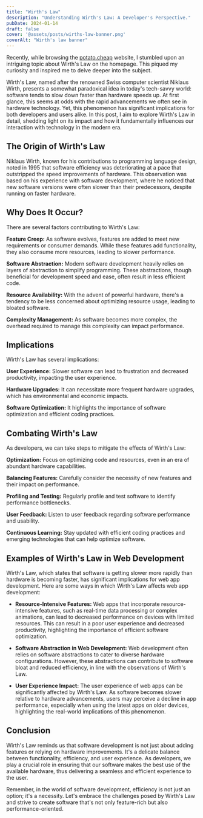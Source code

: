 ```yaml
---
title: "Wirth's Law"
description: "Understanding Wirth's Law: A Developer's Perspective."
pubDate: 2024-01-14
draft: false
cover: '@assets/posts/wirths-law-banner.png'
coverAlt: "Wirth's law banner"
---
```


Recently, while browsing the [potato.cheap](https://potato.cheap/) website, I
stumbled upon an intriguing topic about Wirth's Law on the homepage. This piqued
my curiosity and inspired me to delve deeper into the subject.

Wirth's Law, named after the renowned Swiss computer scientist Niklaus Wirth,
presents a somewhat paradoxical idea in today's tech-savvy world: software tends
to slow down faster than hardware speeds up. At first glance, this seems at odds
with the rapid advancements we often see in hardware technology. Yet, this
phenomenon has significant implications for both developers and users alike. In
this post, I aim to explore Wirth's Law in detail, shedding light on its impact
and how it fundamentally influences our interaction with technology in the
modern era.

## The Origin of Wirth's Law

Niklaus Wirth, known for his contributions to programming language design, noted
in 1995 that software efficiency was deteriorating at a pace that outstripped
the speed improvements of hardware. This observation was based on his experience
with software development, where he noticed that new software versions were
often slower than their predecessors, despite running on faster hardware.

## Why Does It Occur?

There are several factors contributing to Wirth's Law:

**Feature Creep:** As software evolves, features are added to meet new
requirements or consumer demands. While these features add functionality, they
also consume more resources, leading to slower performance.

**Software Abstraction:** Modern software development heavily relies on layers
of abstraction to simplify programming. These abstractions, though beneficial
for development speed and ease, often result in less efficient code.

**Resource Availability:** With the advent of powerful hardware, there's a
tendency to be less concerned about optimizing resource usage, leading to
bloated software.

**Complexity Management:** As software becomes more complex, the overhead
required to manage this complexity can impact performance.

## Implications

Wirth's Law has several implications:

**User Experience:** Slower software can lead to frustration and decreased
productivity, impacting the user experience.

**Hardware Upgrades:** It can necessitate more frequent hardware upgrades, which
has environmental and economic impacts.

**Software Optimization:** It highlights the importance of software optimization
and efficient coding practices.

## Combating Wirth's Law

As developers, we can take steps to mitigate the effects of Wirth's Law:

**Optimization:** Focus on optimizing code and resources, even in an era of
abundant hardware capabilities.

**Balancing Features:** Carefully consider the necessity of new features and
their impact on performance.

**Profiling and Testing:** Regularly profile and test software to identify
performance bottlenecks.

**User Feedback:** Listen to user feedback regarding software performance and
usability.

**Continuous Learning:** Stay updated with efficient coding practices and
emerging technologies that can help optimize software.

## Examples of Wirth's Law in Web Development

Wirth's Law, which states that software is getting slower more rapidly than
hardware is becoming faster, has significant implications for web app
development. Here are some ways in which Wirth's Law affects web app
development:

- **Resource-Intensive Features:** Web apps that incorporate resource-intensive
  features, such as real-time data processing or complex animations, can lead to
  decreased performance on devices with limited resources. This can result in a
  poor user experience and decreased productivity, highlighting the importance
  of efficient software optimization.

- **Software Abstraction in Web Development:** Web development often relies on
  software abstractions to cater to diverse hardware configurations. However,
  these abstractions can contribute to software bloat and reduced efficiency, in
  line with the observations of Wirth's Law.

- **User Experience Impact:** The user experience of web apps can be
  significantly affected by Wirth's Law. As software becomes slower relative to
  hardware advancements, users may perceive a decline in app performance,
  especially when using the latest apps on older devices, highlighting the
  real-world implications of this phenomenon.

## Conclusion

Wirth's Law reminds us that software development is not just about adding
features or relying on hardware improvements. It's a delicate balance between
functionality, efficiency, and user experience. As developers, we play a crucial
role in ensuring that our software makes the best use of the available hardware,
thus delivering a seamless and efficient experience to the user.

Remember, in the world of software development, efficiency is not just an
option; it's a necessity. Let's embrace the challenges posed by Wirth's Law and
strive to create software that's not only feature-rich but also
performance-oriented.
